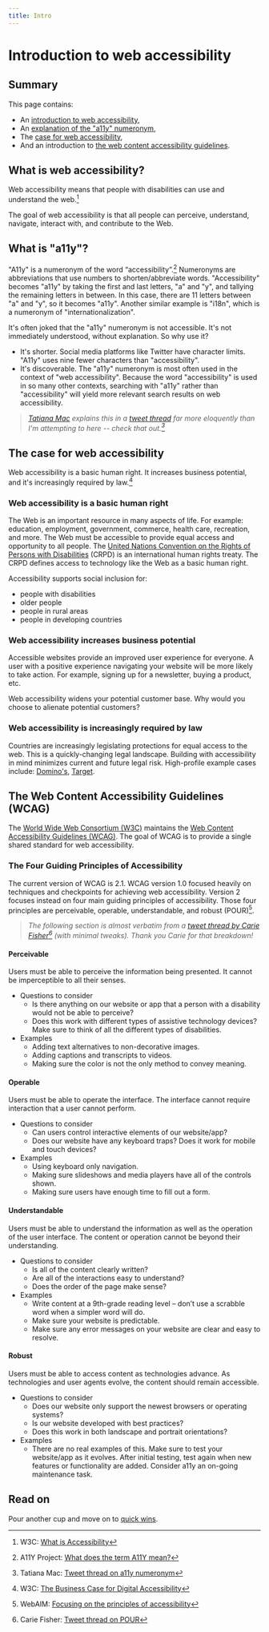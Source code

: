 ```yaml
---
title: Intro
---
```



<SEO
  title="Introduction to Web Accessibility"
  description="An intro to what web accessibility is, why it's important, and the guiding principles behind accessibility standards."
/>

# Introduction to web accessibility

## Summary

This page contains:

- An [introduction to web accessibility](/intro/#what-is-web-accessibility),
- An [explanation of the "a11y" numeronym](/intro/#what-is-a11y),
- The [case for web accessibility](/intro/#the-case-for-web-accessibility),
- And an introduction to [the web content accessibility guidelines](/intro/#the-web-content-accessibility-guidelines-wcag).

## What is web accessibility?

Web accessibility means that people with disabilities can use and understand the web.[^intro-to-a11y]

The goal of web accessibility is that all people can perceive, understand, navigate, interact with, and contribute to the Web.

## What is "a11y"?

"A11y" is a numeronym of the word “accessibility”.[^a11y-project-numeronym] Numeronyms are abbreviations that use numbers to shorten/abbreviate words. "Accessibility" becomes "a11y" by taking the first and last letters, "a" and "y", and tallying the remaining letters in between. In this case, there are 11 letters between "a" and "y", so it becomes "a11y". Another similar example is "i18n", which is a numeronym of "internationalization".

It's often joked that the "a11y" numeronym is not accessible. It's not immediately understood, without explanation. So why use it?

- It's shorter. Social media platforms like Twitter have character limits. "A11y" uses nine fewer characters than "accessibility".
- It's discoverable. The "a11y" numeronym is most often used in the context of "web accessibility". Because the word "accessibility" is used in so many other contexts, searching with "a11y" rather than "accessibility" will yield more relevant search results on web accessibility.

> _[Tatiana Mac](https://twitter.com/TatianaTMac/) explains this in a [tweet thread](https://twitter.com/TatianaTMac/status/1194370433426046978?s=20) far more eloquently than I'm attempting to here -- check that out.[^tweet-thread-a11y]_

## The case for web accessibility

Web accessibility is a basic human right. It increases business potential, and it's increasingly required by law.[^a11y-business-case]

### Web accessibility is a basic human right

The Web is an important resource in many aspects of life. For example: education, employment, government, commerce, health care, recreation, and more. The Web must be accessible to provide equal access and opportunity to all people. The [United Nations Convention on the Rights of Persons with Disabilities](https://www.un.org/development/desa/disabilities/convention-on-the-rights-of-persons-with-disabilities.html) (CRPD) is an international human rights treaty. The CRPD defines access to technology like the Web as a basic human right.

Accessibility supports social inclusion for:

- people with disabilities
- older people
- people in rural areas
- people in developing countries

### Web accessibility increases business potential

Accessible websites provide an improved user experience for everyone. A user with a positive experience navigating your website will be more likely to take action. For example, signing up for a newsletter, buying a product, etc.

Web accessibility widens your potential customer base. Why would you choose to alienate potential customers?

### Web accessibility is increasingly required by law

Countries are increasingly legislating protections for equal access to the web. This is a quickly-changing legal landscape. Building with accessibility in mind minimizes current and future legal risk. High-profile example cases include: [Domino's](https://www.lflegal.com/2019/01/dominos-ninth-circuit/), [Target](https://webaim.org/blog/target-lawsuit-settled/).

## The Web Content Accessibility Guidelines (WCAG)

The [World Wide Web Consortium (W3C)](https://www.w3.org/) maintains the [Web Content Accessibility Guidelines (WCAG)](https://www.w3.org/WAI/standards-guidelines/wcag/). The goal of WCAG is to provide a single shared standard for web accessibility.

### The Four Guiding Principles of Accessibility

The current version of WCAG is 2.1. WCAG version 1.0 focused heavily on techniques and checkpoints for achieving web accessibility. Version 2 focuses instead on four main guiding principles of accessibility. Those four principles are perceivable, operable, understandable, and robust (POUR)[^webaim-pour].

> _The following section is almost verbatim from a [tweet thread by Carie Fisher](https://threadreaderapp.com/thread/1130825247320489987.html)[^tweet-thread-pour] (with minimal tweaks). Thank you Carie for that breakdown!_

#### Perceivable

Users must be able to perceive the information being presented. It cannot be imperceptible to all their senses.

- Questions to consider
  - Is there anything on our website or app that a person with a disability would not be able to perceive?
  - Does this work with different types of assistive technology devices? Make sure to think of all the different types of disabilities.
- Examples
  - Adding text alternatives to non-decorative images.
  - Adding captions and transcripts to videos.
  - Making sure the color is not the only method to convey meaning.

#### Operable

Users must be able to operate the interface. The interface cannot require interaction that a user cannot perform.

- Questions to consider
  - Can users control interactive elements of our website/app?
  - Does our website have any keyboard traps? Does it work for mobile and touch devices?
- Examples
  - Using keyboard only navigation.
  - Making sure slideshows and media players have all of the controls shown.
  - Making sure users have enough time to fill out a form.

#### Understandable

Users must be able to understand the information as well as the operation of the user interface. The content or operation cannot be beyond their understanding.

- Questions to consider
  - Is all of the content clearly written?
  - Are all of the interactions easy to understand?
  - Does the order of the page make sense?
- Examples
  - Write content at a 9th-grade reading level – don’t use a scrabble word when a simpler word will do.
  - Make sure your website is predictable.
  - Make sure any error messages on your website are clear and easy to resolve.

#### Robust

Users must be able to access content as technologies advance. As technologies and user agents evolve, the content should remain accessible.

- Questions to consider
  - Does our website only support the newest browsers or operating systems?
  - Is our website developed with best practices?
  - Does this work in both landscape and portrait orientations?
- Examples
  - There are no real examples of this. Make sure to test your website/app as it evolves. After initial testing, test again when new features or functionality are added. Consider a11y an on-going maintenance task.

## Read on

Pour another cup and move on to [quick wins](/quick-wins/).

[^intro-to-a11y]: W3C: [What is Accessibility](https://www.w3.org/WAI/fundamentals/accessibility-intro/#what)
[^a11y-project-numeronym]: A11Y Project: [What does the term A11Y mean?](https://a11yproject.com/about/)
[^a11y-business-case]: W3C: [The Business Case for Digital Accessibility](https://www.w3.org/WAI/business-case/)
[^webaim-pour]: WebAIM: [Focusing on the principles of accessibility](https://webaim.org/articles/pour/#principles)
[^tweet-thread-a11y]: Tatiana Mac: [Tweet thread on a11y numeronym](https://twitter.com/TatianaTMac/status/1194370433426046978?s=20)
[^tweet-thread-pour]: Carie Fisher: [Tweet thread on POUR](https://threadreaderapp.com/thread/1130825247320489987.html)
